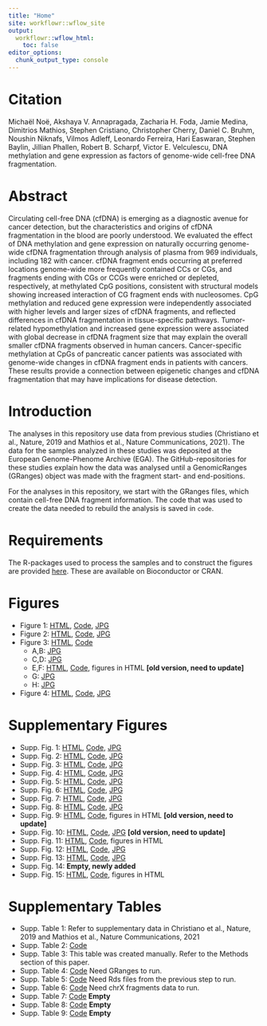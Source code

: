 ```yaml
---
title: "Home"
site: workflowr::wflow_site
output:
  workflowr::wflow_html:
    toc: false
editor_options:
  chunk_output_type: console
---
```


# Citation
Michaël Noë, Akshaya V. Annapragada, Zacharia H. Foda, Jamie Medina, Dimitrios Mathios, Stephen Cristiano, Christopher Cherry, Daniel C. Bruhm, Noushin Niknafs, Vilmos Adleff, Leonardo Ferreira, Hari Easwaran, Stephen Baylin, Jillian Phallen, Robert B. Scharpf, Victor E. Velculescu,
DNA methylation and gene expression as factors of genome-wide cell-free DNA fragmentation.

# Abstract
Circulating cell-free DNA (cfDNA) is emerging as a diagnostic avenue for cancer detection, but the characteristics and origins of cfDNA fragmentation in the blood are poorly understood. We evaluated the effect of DNA methylation and gene expression on naturally occurring genome- wide cfDNA fragmentation through analysis of plasma from 969 individuals, including 182 with cancer. cfDNA fragment ends occurring at preferred locations genome-wide more frequently contained CCs or CGs, and fragments ending with CGs or CCGs were enriched or depleted, respectively, at methylated CpG positions, consistent with structural models showing increased interaction of CG fragment ends with nucleosomes. CpG methylation and reduced gene expression were independently associated with higher levels and larger sizes of cfDNA fragments, and reflected differences in cfDNA fragmentation in tissue-specific pathways. Tumor-related hypomethylation and increased gene expression were associated with global decrease in cfDNA fragment size that may explain the overall smaller cfDNA fragments observed in human cancers. Cancer-specific methylation at CpGs of pancreatic cancer patients was associated with genome-wide changes in cfDNA fragment ends in patients with cancers. These results provide a connection between epigenetic changes and cfDNA fragmentation that may have implications for disease detection.

# Introduction
The analyses in this repository use data from previous studies (Christiano et al., Nature, 2019 and Mathios et al., Nature Communications, 2021). The data for the samples analyzed in these studies was deposited at the European Genome-Phenome Archive (EGA). The GitHub-repositories for these studies explain how the data was analysed until a GenomicRanges (GRanges) object was made with the fragment start- and end-positions.

For the analyses in this repository, we start with the GRanges files, which contain cell-free DNA fragment information. The code that was used to create the data needed to rebuild the analysis is saved in `code`.

# Requirements
The R-packages used to process the samples and to construct the figures are provided [here](../docs/SessionInfo.html). These are available on Bioconductor or CRAN.

# Figures
- Figure 1: [HTML](../docs/Figure1.html), [Code](../analysis/Figure1.Rmd), [JPG](../docs/figure/Fig_1.jpg) 
- Figure 2: [HTML](../docs/Figure2.html), [Code](../analysis/Figure2.Rmd), [JPG](../docs/figure/Fig_2.jpg)
- Figure 3: [HTML](../docs/Figure3.html), [Code](../analysis/Figure3.Rmd)
  - A,B: [JPG](../docs/figure/Fig_3AB.jpg)
  - C,D: [JPG](../docs/figure/Fig_3CD.jpg)
  - E,F: [HTML](../docs/Figure3EF.html), [Code](../analysis/Figure3EF.Rmd), figures in HTML **[old version, need to update]** 
  - G: [JPG](../docs/figure/Fig_3G.jpg)
  - H: [JPG](../docs/figure/Fig_3H.jpg)
- Figure 4: [HTML](../docs/Figure4.html), [Code](../analysis/Figure4.Rmd), [JPG](../docs/figure/Fig_4.jpg)

# Supplementary Figures
- Supp. Fig. 1: [HTML](../docs/Supplementary_Figure1.html), [Code](../analysis/Supplementary_Figure1.Rmd), [JPG](../docs/figure/Supplementary_Fig_1.jpg)
- Supp. Fig. 2: [HTML](../docs/Supplementary_Figure2.html), [Code](../analysis/Supplementary_Figure2.Rmd), [JPG](../docs/figure/Supplementary_Fig_2.jpg)
- Supp. Fig. 3: [HTML](../docs/Supplementary_Figure3.html), [Code](../analysis/Supplementary_Figure3.Rmd), [JPG](../docs/figure/Supplementary_Fig_3.jpg)
- Supp. Fig. 4: [HTML](../docs/Supplementary_Figure4.html), [Code](../analysis/Supplementary_Figure4.Rmd), [JPG](../docs/figure/Supplementary_Fig_4.jpg)
- Supp. Fig. 5: [HTML](../docs/Supplementary_Figure5.html), [Code](../analysis/Supplementary_Figure5.Rmd), [JPG](../docs/figure/Supplementary_Fig_5.jpg)
- Supp. Fig. 6: [HTML](../docs/Supplementary_Figure6.html), [Code](../analysis/Supplementary_Figure6.Rmd), [JPG](../docs/figure/Supplementary_Fig_6.jpg)
- Supp. Fig. 7: [HTML](../docs/Supplementary_Figure7.html), [Code](../analysis/Supplementary_Figure7.Rmd), [JPG](../docs/figure/Supplementary_Fig_7.jpg)
- Supp. Fig. 8: [HTML](../docs/Supplementary_Figure8.html), [Code](../analysis/Supplementary_Figure8.Rmd), [JPG](../docs/figure/Supplementary_Fig_8.jpg)
- Supp. Fig. 9: [HTML](../docs/Supplementary_Figure9.html), [Code](../analysis/Supplementary_Figure9.Rmd), figures in HTML **[old version, need to update]**
- Supp. Fig. 10: [HTML](../docs/Supplementary_Figure10.html), [Code](../analysis/Supplementary_Figure10.Rmd), [JPG](../docs/figure/Supplementary_Fig_10.jpg) **[old version, need to update]**
- Supp. Fig. 11: [HTML](../docs/Supplementary_Figure11.html), [Code](../analysis/Supplementary_Figure11.Rmd), figures in HTML
- Supp. Fig. 12: [HTML](../docs/Supplementary_Figure12.html), [Code](../analysis/Supplementary_Figure12.Rmd), [JPG](../docs/figure/Supplementary_Fig_12.jpg)
- Supp. Fig. 13: [HTML](../docs/Supplementary_Figure13.html), [Code](../analysis/Supplementary_Figure13.Rmd), [JPG](../docs/figure/Supplementary_Fig_13AB.jpg)
- Supp. Fig. 14: **Empty, newly added** 
- Supp. Fig. 15: [HTML](../docs/Supplementary_Figure15.html), [Code](../analysis/Supplementary_Figure15.Rmd), figures in HTML

# Supplementary Tables
- Supp. Table 1: Refer to supplementary data in Christiano et al., Nature, 2019 and Mathios et al., Nature Communications, 2021 
- Supp. Table 2: [Code](../code/SuppTable2.Rmd)
- Supp. Table 3: This table was created manually. Refer to the Methods section of this paper. 
- Supp. Table 4: [Code](../code/SuppTable4.Rmd) Need GRanges to run.
- Supp. Table 5: [Code](../code/SuppTable5.Rmd) Need Rds files from the previous step to run.
- Supp. Table 6: [Code](../code/SuppTable6.Rmd) Need chrX fragments data to run.
- Supp. Table 7: [Code]() **Empty**
- Supp. Table 8: [Code]() **Empty**
- Supp. Table 9: [Code]() **Empty**


